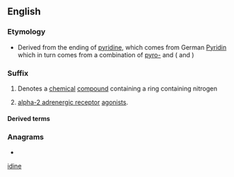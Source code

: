 ==English==

===Etymology===
*Derived from the ending of [[pyridine]], which comes from German [[Pyridin]] which in turn comes from a combination of [[pyro-]] {{l|de|-id}} and {{l|de|-in}} ({{l|en|-ide}} and {{l|en|-ine}})

===Suffix===
{{head|en|suffixes}}

# {{lb|en|organic chemistry}} Denotes a [[chemical]] [[compound]] containing a ring containing nitrogen
# {{lb|en|pharmacology}} [[alpha-2 adrenergic receptor]] [[agonists]].

====Derived terms====
{{suffixsee|en}}

===Anagrams===
* {{anagrams|en|a=deiin|die-in|indie}}

[[Category:English suffixes|idine]]